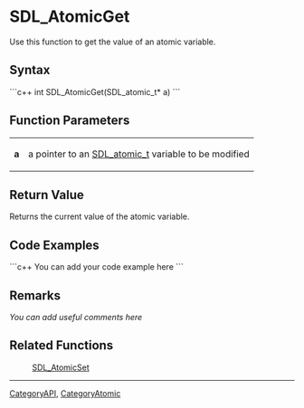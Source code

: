 <!-- pragma section-numbers off -->
<!-- pragma disable-camelcase -->

= SDL_AtomicGet =
Use this function to get the value of an atomic variable.


== Syntax ==
```c++
int SDL_AtomicGet(SDL_atomic_t* a)
```

== Function Parameters ==
{|
|'''a'''
|a pointer to an [[SDL_atomic_t]] variable to be modified
|}

== Return Value ==
Returns the current value of the atomic variable.

== Code Examples ==
```c++
You can add your code example here
```

== Remarks ==
''You can add useful comments here''

== Related Functions ==
:[[SDL_AtomicSet]]

----
[[CategoryAPI]], [[CategoryAtomic]]
